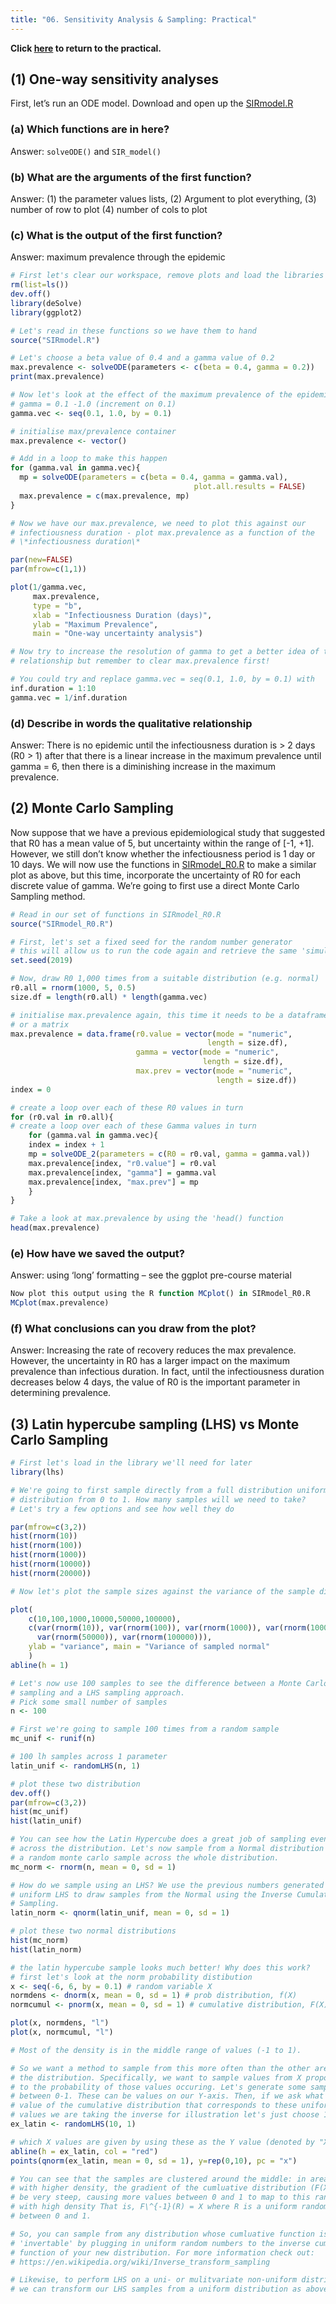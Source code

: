 ```yaml
---
title: "06. Sensitivity Analysis & Sampling: Practical"
---
```


**Click [here](06_SensitivitySampling_practical.qmd) to return to the practical.**

## (1) One-way sensitivity analyses

First, let's run an ODE model. Download and open up the [SIRmodel.R](functions/SIRmodel.R)

### (a) Which functions are in here?

Answer: `solveODE()` and `SIR_model()`

### (b) What are the arguments of the first function?

Answer: (1) the parameter values lists, (2) Argument to plot everything, (3) number of row to plot (4) number of cols to plot

### (c) What is the output of the first function?

Answer: maximum prevalence through the epidemic

``` r
# First let's clear our workspace, remove plots and load the libraries we need
rm(list=ls())
dev.off()
library(deSolve)
library(ggplot2)

# Let's read in these functions so we have them to hand
source("SIRmodel.R")

# Let's choose a beta value of 0.4 and a gamma value of 0.2
max.prevalence <- solveODE(parameters <- c(beta = 0.4, gamma = 0.2))
print(max.prevalence)

# Now let's look at the effect of the maximum prevalence of the epidemic across 
# gamma = 0.1 -1.0 (increment on 0.1)
gamma.vec <- seq(0.1, 1.0, by = 0.1)

# initialise max/prevalence container
max.prevalence <- vector()

# Add in a loop to make this happen
for (gamma.val in gamma.vec){
  mp = solveODE(parameters = c(beta = 0.4, gamma = gamma.val),
                                         plot.all.results = FALSE)
  max.prevalence = c(max.prevalence, mp)
}

# Now we have our max.prevalence, we need to plot this against our 
# infectiousness duration - plot max.prevalence as a function of the 
# \*infectiousness duration\*

par(new=FALSE)
par(mfrow=c(1,1))

plot(1/gamma.vec, 
     max.prevalence, 
     type = "b",
     xlab = "Infectiousness Duration (days)",
     ylab = "Maximum Prevalence",
     main = "One-way uncertainty analysis")

# Now try to increase the resolution of gamma to get a better idea of the 
# relationship but remember to clear max.prevalence first!

# You could try and replace gamma.vec = seq(0.1, 1.0, by = 0.1) with
inf.duration = 1:10
gamma.vec = 1/inf.duration
```

### (d) Describe in words the qualitative relationship

Answer: There is no epidemic until the infectiousness duration is \> 2 days (R0 \> 1) after that there is a linear increase in the maximum prevalence until gamma = 6, then there is a diminishing increase in the maximum prevalence.

## (2) Monte Carlo Sampling

Now suppose that we have a previous epidemiological study that suggested that R0 has a mean value of 5, but uncertainty within the range of \[-1, +1\]. However, we still don't know whether the infectiousness period is 1 day or 10 days. We will now use the functions in [SIRmodel_R0.R](docs/functions/SIRmodel_R0.R) to make a similar plot as above, but this time, incorporate the uncertainty of R0 for each discrete value of gamma. We're going to first use a direct Monte Carlo Sampling method.

``` r
# Read in our set of functions in SIRmodel_R0.R
source("SIRmodel_R0.R")

# First, let's set a fixed seed for the random number generator
# this will allow us to run the code again and retrieve the same 'simulation'
set.seed(2019)

# Now, draw R0 1,000 times from a suitable distribution (e.g. normal)
r0.all = rnorm(1000, 5, 0.5)
size.df = length(r0.all) * length(gamma.vec)

# initialise max.prevalence again, this time it needs to be a dataframe 
# or a matrix
max.prevalence = data.frame(r0.value = vector(mode = "numeric", 
                                            length = size.df),
                            gamma = vector(mode = "numeric", 
                                           length = size.df),
                            max.prev = vector(mode = "numeric", 
                                              length = size.df))
index = 0

# create a loop over each of these R0 values in turn
for (r0.val in r0.all){
# create a loop over each of these Gamma values in turn
    for (gamma.val in gamma.vec){
    index = index + 1
    mp = solveODE_2(parameters = c(R0 = r0.val, gamma = gamma.val))
    max.prevalence[index, "r0.value"] = r0.val
    max.prevalence[index, "gamma"] = gamma.val
    max.prevalence[index, "max.prev"] = mp
    }
}

# Take a look at max.prevalence by using the 'head() function
head(max.prevalence)
```

### (e) How have we saved the output?

Answer: using 'long' formatting -- see the ggplot pre-course material

``` r
Now plot this output using the R function MCplot() in SIRmodel_R0.R
MCplot(max.prevalence)
```

### (f) What conclusions can you draw from the plot?

Answer: Increasing the rate of recovery reduces the max prevalence. However, the uncertainty in R0 has a larger impact on the maximum prevalence than infectious duration. In fact, until the infectiousness duration decreases below 4 days, the value of R0 is the important parameter in determining prevalence.

## (3) Latin hypercube sampling (LHS) vs Monte Carlo Sampling

``` r
# First let's load in the library we'll need for later
library(lhs)

# We're going to first sample directly from a full distribution uniform 
# distribution from 0 to 1. How many samples will we need to take? 
# Let's try a few options and see how well they do

par(mfrow=c(3,2))
hist(rnorm(10))
hist(rnorm(100))
hist(rnorm(1000))
hist(rnorm(10000))
hist(rnorm(20000))

# Now let's plot the sample sizes against the variance of the sample distribution

plot(
    c(10,100,1000,10000,50000,100000),
    c(var(rnorm(10)), var(rnorm(100)), var(rnorm(1000)), var(rnorm(10000)), 
      var(rnorm(50000)), var(rnorm(100000))),
    ylab = "variance", main = "Variance of sampled normal"
    )
abline(h = 1)

# Let's now use 100 samples to see the difference between a Monte Carlo 
# sampling and a LHS sampling approach.
# Pick some small number of samples
n <- 100

# First we're going to sample 100 times from a random sample
mc_unif <- runif(n)

# 100 lh samples across 1 parameter
latin_unif <- randomLHS(n, 1)

# plot these two distribution
dev.off()
par(mfrow=c(3,2))
hist(mc_unif)
hist(latin_unif)

# You can see how the Latin Hypercube does a great job of sampling evenly 
# across the distribution. Let's now sample from a Normal distribution using 
# a random monte carlo sample across the whole distribution.
mc_norm <- rnorm(n, mean = 0, sd = 1)

# How do we sample using an LHS? We use the previous numbers generated from the 
# uniform LHS to draw samples from the Normal using the Inverse Cumulative 
# Sampling.
latin_norm <- qnorm(latin_unif, mean = 0, sd = 1)

# plot these two normal distributions
hist(mc_norm)
hist(latin_norm)

# the latin hypercube sample looks much better! Why does this work?
# first let's look at the norm probability distibution
x <- seq(-6, 6, by = 0.1) # random variable X
normdens <- dnorm(x, mean = 0, sd = 1) # prob distribution, f(X)
normcumul <- pnorm(x, mean = 0, sd = 1) # cumulative distribution, F(X)

plot(x, normdens, "l")
plot(x, normcumul, "l")

# Most of the density is in the middle range of values (-1 to 1).

# So we want a method to sample from this more often than the other areas in 
# the distribution. Specifically, we want to sample values from X proportionally 
# to the probability of those values occuring. Let's generate some samples 
# between 0-1. These can be values on our Y-axis. Then, if we ask what is the 
# value of the cumulative distribution that corresponds to these uniform 
# values we are taking the inverse for illustration let's just choose 10 points.
ex_latin <- randomLHS(10, 1)

# which X values are given by using these as the Y value (denoted by "X"s)?
abline(h = ex_latin, col = "red")
points(qnorm(ex_latin, mean = 0, sd = 1), y=rep(0,10), pc = "x")

# You can see that the samples are clustered around the middle: in areas of X 
# with higher density, the gradient of the cumluative distribution (F(X)) will 
# be very steep, causing more values between 0 and 1 to map to this range of X 
# with high density That is, F\^{-1}(R) = X where R is a uniform random number 
# between 0 and 1.

# So, you can sample from any distribution whose cumluative function is 
# 'invertable' by plugging in uniform random numbers to the inverse cumulative 
# function of your new distribution. For more information check out: 
# https://en.wikipedia.org/wiki/Inverse_transform_sampling

# Likewise, to perform LHS on a uni- or mulitvariate non-uniform distribution, 
# we can transform our LHS samples from a uniform distribution as above.
```
